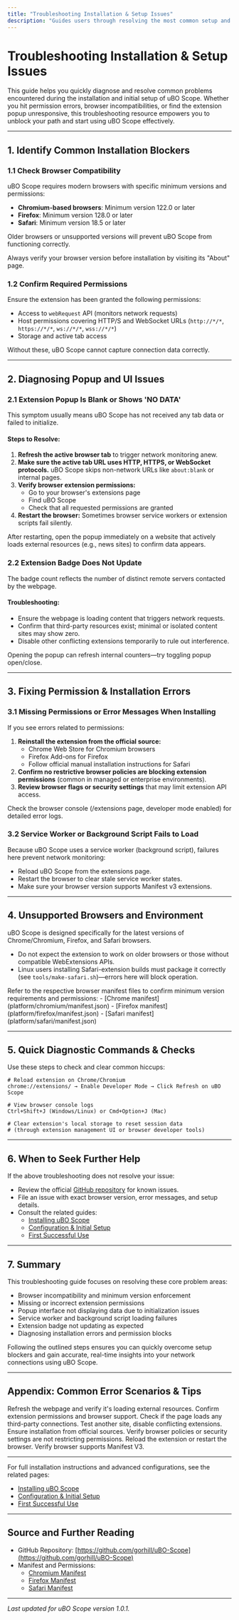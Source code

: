 ```yaml
---
title: "Troubleshooting Installation & Setup Issues"
description: "Guides users through resolving the most common setup and installation problems, such as missing permissions, unsupported browsers, or extension popup issues. Offers diagnostic tips to resolve blockers quickly."
---
```


# Troubleshooting Installation & Setup Issues

This guide helps you quickly diagnose and resolve common problems encountered during the installation and initial setup of uBO Scope. Whether you hit permission errors, browser incompatibilities, or find the extension popup unresponsive, this troubleshooting resource empowers you to unblock your path and start using uBO Scope effectively.

---

## 1. Identify Common Installation Blockers

### 1.1 Check Browser Compatibility

uBO Scope requires modern browsers with specific minimum versions and permissions:

- **Chromium-based browsers**: Minimum version 122.0 or later
- **Firefox**: Minimum version 128.0 or later
- **Safari**: Minimum version 18.5 or later

Older browsers or unsupported versions will prevent uBO Scope from functioning correctly.

<Tip>
Always verify your browser version before installation by visiting its "About" page.
</Tip>

### 1.2 Confirm Required Permissions

Ensure the extension has been granted the following permissions:

- Access to `webRequest` API (monitors network requests)
- Host permissions covering HTTP/S and WebSocket URLs (`http://*/*`, `https://*/*`, `ws://*/*`, `wss://*/*`)
- Storage and active tab access

Without these, uBO Scope cannot capture connection data correctly.

---

## 2. Diagnosing Popup and UI Issues

### 2.1 Extension Popup Is Blank or Shows 'NO DATA'

This symptom usually means uBO Scope has not received any tab data or failed to initialize.

#### Steps to Resolve:

1. **Refresh the active browser tab** to trigger network monitoring anew.
2. **Make sure the active tab URL uses HTTP, HTTPS, or WebSocket protocols.**
   uBO Scope skips non-network URLs like `about:blank` or internal pages.
3. **Verify browser extension permissions:**
   - Go to your browser's extensions page
   - Find uBO Scope
   - Check that all requested permissions are granted
4. **Restart the browser:** Sometimes browser service workers or extension scripts fail silently.

<Tip>
After restarting, open the popup immediately on a website that actively loads external resources (e.g., news sites) to confirm data appears.
</Tip>

### 2.2 Extension Badge Does Not Update

The badge count reflects the number of distinct remote servers contacted by the webpage.

#### Troubleshooting:

- Ensure the webpage is loading content that triggers network requests.
- Confirm that third-party resources exist; minimal or isolated content sites may show zero.
- Disable other conflicting extensions temporarily to rule out interference.

<Tip>
Opening the popup can refresh internal counters—try toggling popup open/close.
</Tip>

---

## 3. Fixing Permission & Installation Errors

### 3.1 Missing Permissions or Error Messages When Installing

If you see errors related to permissions:

1. **Reinstall the extension from the official source:**
   - Chrome Web Store for Chromium browsers
   - Firefox Add-ons for Firefox
   - Follow official manual installation instructions for Safari
2. **Confirm no restrictive browser policies are blocking extension permissions** (common in managed or enterprise environments).
3. **Review browser flags or security settings** that may limit extension API access.

<Tip>
Check the browser console (/extensions page, developer mode enabled) for detailed error logs.
</Tip>

### 3.2 Service Worker or Background Script Fails to Load

Because uBO Scope uses a service worker (background script), failures here prevent network monitoring:

- Reload uBO Scope from the extensions page.
- Restart the browser to clear stale service worker states.
- Make sure your browser version supports Manifest v3 extensions.

---

## 4. Unsupported Browsers and Environment

uBO Scope is designed specifically for the latest versions of Chrome/Chromium, Firefox, and Safari browsers.

- Do not expect the extension to work on older browsers or those without compatible WebExtensions APIs.
- Linux users installing Safari-extension builds must package it correctly (see `tools/make-safari.sh`)—errors here will block operation.

<Tip>
Refer to the respective browser manifest files to confirm minimum version requirements and permissions:
- [Chrome manifest](platform/chromium/manifest.json)
- [Firefox manifest](platform/firefox/manifest.json)
- [Safari manifest](platform/safari/manifest.json)
</Tip>

---

## 5. Quick Diagnostic Commands & Checks

Use these steps to check and clear common hiccups:

```shell
# Reload extension on Chrome/Chromium
chrome://extensions/ → Enable Developer Mode → Click Refresh on uBO Scope

# View browser console logs
Ctrl+Shift+J (Windows/Linux) or Cmd+Option+J (Mac)

# Clear extension's local storage to reset session data
# (through extension management UI or browser developer tools)
```

---

## 6. When to Seek Further Help

If the above troubleshooting does not resolve your issue:

- Review the official [GitHub repository](https://github.com/gorhill/uBO-Scope) for known issues.
- File an issue with exact browser version, error messages, and setup details.
- Consult the related guides:
  - [Installing uBO Scope]( /getting-started/setup-installation/installing-extension )
  - [Configuration & Initial Setup]( /getting-started/setup-installation/configuration-setup )
  - [First Successful Use]( /getting-started/first-run-validation/first-use )

---

## 7. Summary

This troubleshooting guide focuses on resolving these core problem areas:

- Browser incompatibility and minimum version enforcement
- Missing or incorrect extension permissions
- Popup interface not displaying data due to initialization issues
- Service worker and background script loading failures
- Extension badge not updating as expected
- Diagnosing installation errors and permission blocks

Following the outlined steps ensures you can quickly overcome setup blockers and gain accurate, real-time insights into your network connections using uBO Scope.

---

## Appendix: Common Error Scenarios & Tips

<AccordionGroup title="Common Error Scenarios & Fixes">
<Accordion title="Popup Displays No Data">
Refresh the webpage and verify it's loading external resources. Confirm extension permissions and browser support.
</Accordion>
<Accordion title="Badge Count is Empty or Doesn't Update">
Check if the page loads any third-party connections. Test another site, disable conflicting extensions.
</Accordion>
<Accordion title="Installation Fails on Permission Denied">
Ensure installation from official sources. Verify browser policies or security settings are not restricting permissions.
</Accordion>
<Accordion title="Background Script Service Worker Not Running">
Reload the extension or restart the browser. Verify browser supports Manifest V3.
</Accordion>
</AccordionGroup>

---

For full installation instructions and advanced configurations, see the related pages:

- [Installing uBO Scope](/getting-started/setup-installation/installing-extension)
- [Configuration & Initial Setup](/getting-started/setup-installation/configuration-setup)
- [First Successful Use](/getting-started/first-run-validation/first-use)



---

## Source and Further Reading

- GitHub Repository: [https://github.com/gorhill/uBO-Scope](https://github.com/gorhill/uBO-Scope)
- Manifest and Permissions:
  - [Chromium Manifest](platform/chromium/manifest.json)
  - [Firefox Manifest](platform/firefox/manifest.json)
  - [Safari Manifest](platform/safari/manifest.json)


---

_Last updated for uBO Scope version 1.0.1._